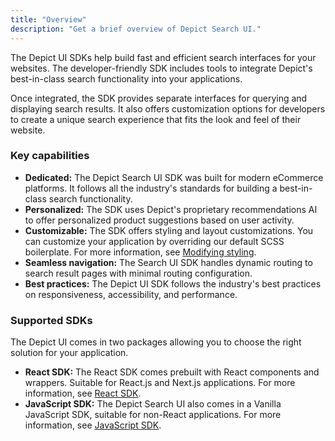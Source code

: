 ```yaml
---
title: "Overview"
description: "Get a brief overview of Depict Search UI."
---
```


The Depict UI SDKs help build fast and efficient search interfaces for your websites. The developer-friendly SDK includes tools to integrate Depict's best-in-class search functionality into your applications.

Once integrated, the SDK provides separate interfaces for querying and displaying search results. It also offers customization options for developers to create a unique search experience that fits the look and feel of their website.

### Key capabilities

* **Dedicated:** The Depict Search UI SDK was built for modern eCommerce platforms. It follows all the industry's standards for building a best-in-class search functionality.
* **Personalized:** The SDK uses Depict's proprietary recommendations AI to offer personalized product suggestions based on user activity.
* **Customizable:** The SDK offers styling and layout customizations. You can customize your application by overriding our default SCSS boilerplate. For more information, see [Modifying styling](/search-sdk/search-sdk-styling).
* **Seamless navigation:** The Search UI SDK handles dynamic routing to search result pages with minimal routing configuration.
* **Best practices:** The Depict UI SDK follows the industry's best practices on responsiveness, accessibility, and performance.

### Supported SDKs

The Depict UI comes in two packages allowing you to choose the right solution for your application.

* **React SDK:** The React SDK comes prebuilt with React components and wrappers. Suitable for React.js and Next.js applications. For more information, see [React SDK](/search-sdk/search-react-sdk).
* **JavaScript SDK:** The Depict Search UI also comes in a Vanilla JavaScript SDK, suitable for non-React applications. For more information, see [JavaScript SDK](/search-sdk/search-js-ui-quickstart).